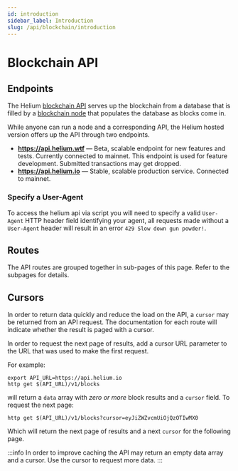 ```yaml
---
id: introduction
sidebar_label: Introduction
slug: /api/blockchain/introduction
---
```


# Blockchain API

## Endpoints

The Helium [blockchain API](https://github.com/helium/blockchain-http) serves up
the blockchain from a database that is filled by a
[blockchain node](https://github.com/helium/blockchain-etl) that populates the
database as blocks come in.

While anyone can run a node and a corresponding API, the Helium hosted version
offers up the API through two endpoints.

- **https://api.helium.wtf** — Beta, scalable endpoint for new features and
  tests. Currently connected to mainnet. This endpoint is used for feature
  development. Submitted transactions may get dropped.
- **https://api.helium.io** — Stable, scalable production service. Connected to
  mainnet.

### Specify a User-Agent

To access the helium api via script you will need to specify a valid
`User-Agent` HTTP header field identifying your agent, all requests made without
a `User-Agent` header will result in an error `429 Slow down gun powder!`.

## Routes

The API routes are grouped together in sub-pages of this page. Refer to the
subpages for details.

## Cursors

In order to return data quickly and reduce the load on the API, a `cursor` may
be returned from an API request. The documentation for each route will indicate
whether the result is paged with a cursor.

In order to request the next page of results, add a cursor URL parameter to the
URL that was used to make the first request.

For example:

```text
export API_URL=https://api.helium.io
http get $(API_URL)/v1/blocks
```

will return a `data` array with _zero or more_ block results and a `cursor`
field. To request the next page:

```text
http get $(API_URL)/v1/blocks?cursor=eyJiZWZvcmUiOjQzOTIwMX0
```

Which will return the next page of results and a next `cursor` for the following
page.

:::info In order to improve caching the API may return an empty data array and a
cursor. Use the cursor to request more data. :::
